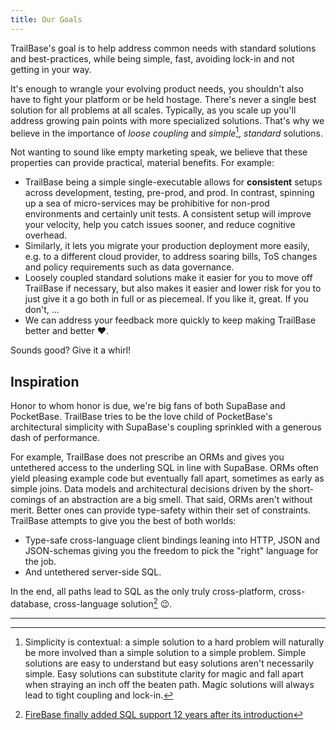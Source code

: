 ```yaml
---
title: Our Goals
---
```




TrailBase's goal is to help address common needs with standard solutions and
best-practices, while being simple, fast, avoiding lock-in and not getting in
your way.

It's enough to wrangle your evolving product needs, you shouldn't also have to
fight your platform or be held hostage.
There's never a single best solution for all problems at all scales. Typically,
as you scale up you'll address growing pain points with more specialized
solutions.
That's why we believe in the importance of *loose coupling* and *simple*[^1],
*standard* solutions.

Not wanting to sound like empty marketing speak, we believe that these
properties can provide practical, material benefits. For example:

- TrailBase being a simple single-executable allows for **consistent** setups
  across development, testing, pre-prod, and prod. In contrast, spinning up a
  sea of micro-services may be prohibitive for non-prod environments
  and certainly unit tests. A consistent setup will improve your velocity, help
  you catch issues sooner, and reduce cognitive overhead. 
- Similarly, it lets you migrate your production deployment more easily, e.g.
  to a different cloud provider, to address soaring bills, ToS changes and
  policy requirements such as data governance.
- Loosely coupled standard solutions make it easier for you to move off
  TrailBase if necessary, but also makes it easier and lower risk for you to just
  give it a go both in full or as piecemeal. If you like it, great. If you
  don't, ...
- We can address your feedback more quickly to keep making TrailBase better and
  better ❤️.

Sounds good? Give it a whirl!

<GettingTrailBase/>

## Inspiration

Honor to whom honor is due, we're big fans of both SupaBase and PocketBase.
TrailBase tries to be the love child of PocketBase's architectural simplicity
with SupaBase's coupling sprinkled with a generous dash of performance.

For example, TrailBase does not prescribe an ORMs and gives you untethered
access to the underling SQL in line with SupaBase.
ORMs often yield pleasing example code but eventually fall apart, sometimes as
early as simple joins.
Data models and architectural decisions driven by the short-comings of an
abstraction are a big smell.
That said, ORMs aren't without merit. Better ones can provide type-safety
within their set of constraints.
TrailBase attempts to give you the best of both worlds:

 * Type-safe cross-language client bindings leaning into HTTP, JSON and JSON-schemas
   giving you the freedom to pick the "right" language for the job.
 * And untethered server-side SQL.

In the end, all paths lead to SQL as the only truly cross-platform,
cross-database, cross-language solution[^2] 😉.

---

[^1]:
    Simplicity is contextual: a simple solution to a hard problem will naturally be
    more involved than a simple solution to a simple problem. Simple solutions are
    easy to understand but easy solutions aren't necessarily simple. Easy solutions
    can substitute clarity for magic and fall apart when straying an inch off the
    beaten path. Magic solutions will always lead to tight coupling and lock-in.

[^2]:
    [FireBase finally added SQL support 12 years after its introduction](https://firebase.blog/posts/2024/05/introducing-firebase-data-connect/)

